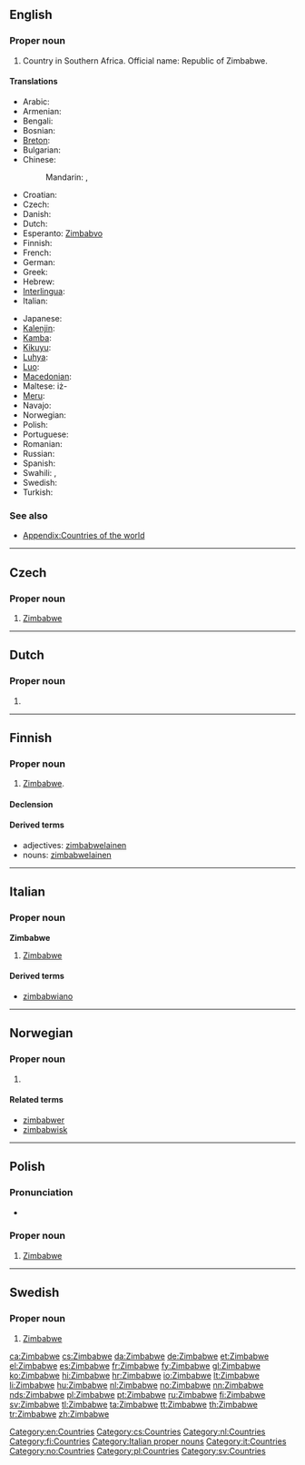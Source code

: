 ==English==
{{wikipedia}}

===Proper noun===
{{en-proper noun}}

# Country in Southern Africa. Official name: Republic of Zimbabwe.

====Translations====
{{trans-top|Republic of Zimbabwe}}
* Arabic: {{t|ar|زيمبابوي|m|tr=Ziimbaabwiy}}
* Armenian: {{t-|hy|Զիմբաբվե|tr=Zimbabve}}
* Bengali: {{t-|bn|জিম্বাবুয়ে}}
* Bosnian: {{t-|bs|Zimbabve|m}}
* [[Breton]]: {{t-|br|Zimbabwe|xs=Breton}} {{g|br}}
* Bulgarian: {{t-|bg|Зимбабве}}
* Chinese:
*: Mandarin: {{t-|cmn|津巴布韋|sc=Hani}}, {{t-|cmn|津巴布韦|tr=Jīnbābùwéi|sc=Hani}}
* Croatian: {{t+|hr|Zimbabve|m}}
* Czech: {{t-|cs|Zimbabwe|n}}
* Danish: {{t+|da|Zimbabwe}}
* Dutch: {{t+|nl|Zimbabwe}}
* Esperanto: [[Zimbabvo]]
* Finnish: {{t+|fi|Zimbabwe}}
* French: {{t+|fr|Zimbabwe|m}}
* German: {{t+|de|Simbabwe}}
* Greek: {{t+|el|Ζιμπάμπουε|f}}
* Hebrew: {{t|he|זימבבואה}}
* [[Interlingua]]: {{t-|ia|Zimbabwe|xs=Interlingua}}
* Italian: {{t-|it|Zimbabwe|m}}
{{trans-mid}}
* Japanese: {{t-|ja|ジンバブエ|tr=Jinbabue}}
* [[Kalenjin]]: {{tø|kln|Zimbabwe}}
* [[Kamba]]: {{tø|kam|Zimbabwe}}
* [[Kikuyu]]: {{tø|ki|Zimbabwe}}
* [[Luhya]]: {{tø|luy|Zimbabwe}}
* [[Luo]]: {{tø|luo|Zimbabwe}}
* [[Macedonian]]: {{t+|mk|Зимбабве|n|tr=Zimbábve}}
* Maltese: iż-{{t|mt|Żimbabwe|xs=Maltese}}
* [[Meru]]: {{tø|mer|Zimbabwe}}
* Navajo: {{tø|nv|Hooghan Tsé Bee Ádaalyaaí bikéyah}}
* Norwegian: {{t+|no|Zimbabwe}}
* Polish: {{t+|pl|Zimbabwe}}
* Portuguese: {{t+|pt|Zimbabué}}
* Romanian: {{t-|ro|Zimbabwe}}
* Russian: {{qualifier|indeclinable}} {{t-|ru|Зимбабве|n|tr=Zimbábve}}
* Spanish: {{t+|es|Zimbabue}}
* Swahili: {{t+|sw|bepari|xs=Swahili}}, {{t-|sw|Zimbabwe|xs=Swahili}}
* Swedish: {{t+|sv|Zimbabwe}}
* Turkish: {{t|tr|Zimbabve}}
{{trans-bottom}}

===See also===
* [[Appendix:Countries of the world]]

[[Category:en:Countries]]

----

==Czech==

===Proper noun===
{{cs-proper noun|g=n}}

# [[#English|Zimbabwe]]

[[Category:cs:Countries]]

----

==Dutch==

===Proper noun===
{{infl|nl|proper noun|g=n}}

# {{l|en|Zimbabwe}}

[[Category:nl:Countries]]

----

==Finnish==
{{Finnish index|z}}

===Proper noun===
{{infl|fi|proper noun|sort=Zimbabve}}

# [[Zimbabwe#English|Zimbabwe]].

====Declension====
{{fi-decl-nalle|Zimbabw|nopl=1}}

====Derived terms====
* adjectives: [[zimbabwelainen]]
* nouns: [[zimbabwelainen]]

[[Category:fi:Countries]]

----

==Italian==
{{wikipedia|lang=it}}

===Proper noun===
'''Zimbabwe''' {{m}}

# [[#English|Zimbabwe]]

====Derived terms====
* [[zimbabwiano]]

[[Category:Italian proper nouns]]
[[Category:it:Countries]]

----

==Norwegian==

===Proper noun===
{{infl|no|proper noun}}

# {{l|en|Zimbabwe}}

====Related terms====
* [[zimbabwer]]
* [[zimbabwisk]]

[[Category:no:Countries]]

----

==Polish==

===Pronunciation===
* {{IPA|/z̪imˈbabvɛ/|lang=pl}}

===Proper noun===
{{infl|pl|proper noun|g=n|undeclinable}}

# [[#English|Zimbabwe]]

[[Category:pl:Countries]]

----

==Swedish==

===Proper noun===
{{infl|sv|proper noun}}

# [[#English|Zimbabwe]]

[[Category:sv:Countries]]

[[ca:Zimbabwe]]
[[cs:Zimbabwe]]
[[da:Zimbabwe]]
[[de:Zimbabwe]]
[[et:Zimbabwe]]
[[el:Zimbabwe]]
[[es:Zimbabwe]]
[[fr:Zimbabwe]]
[[fy:Zimbabwe]]
[[gl:Zimbabwe]]
[[ko:Zimbabwe]]
[[hi:Zimbabwe]]
[[hr:Zimbabwe]]
[[io:Zimbabwe]]
[[lt:Zimbabwe]]
[[li:Zimbabwe]]
[[hu:Zimbabwe]]
[[nl:Zimbabwe]]
[[no:Zimbabwe]]
[[nn:Zimbabwe]]
[[nds:Zimbabwe]]
[[pl:Zimbabwe]]
[[pt:Zimbabwe]]
[[ru:Zimbabwe]]
[[fi:Zimbabwe]]
[[sv:Zimbabwe]]
[[tl:Zimbabwe]]
[[ta:Zimbabwe]]
[[tt:Zimbabwe]]
[[th:Zimbabwe]]
[[tr:Zimbabwe]]
[[zh:Zimbabwe]]
